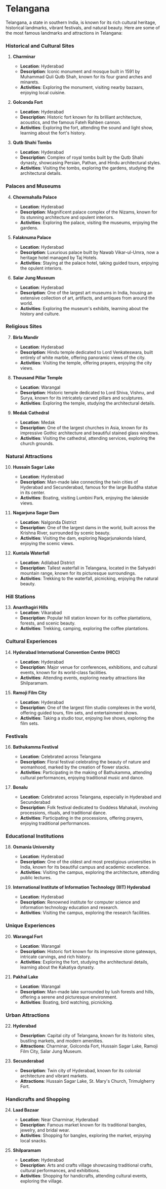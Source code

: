 # Telangana

Telangana, a state in southern India, is known for its rich cultural heritage, historical landmarks, vibrant festivals, and natural beauty. Here are some of the most famous landmarks and attractions in Telangana:

### Historical and Cultural Sites

1. **Charminar**
   - **Location**: Hyderabad
   - **Description**: Iconic monument and mosque built in 1591 by Muhammad Quli Qutb Shah, known for its four grand arches and minarets.
   - **Activities**: Exploring the monument, visiting nearby bazaars, enjoying local cuisine.

2. **Golconda Fort**
   - **Location**: Hyderabad
   - **Description**: Historic fort known for its brilliant architecture, acoustics, and the famous Fateh Rahben cannon.
   - **Activities**: Exploring the fort, attending the sound and light show, learning about the fort's history.

3. **Qutb Shahi Tombs**
   - **Location**: Hyderabad
   - **Description**: Complex of royal tombs built by the Qutb Shahi dynasty, showcasing Persian, Pathan, and Hindu architectural styles.
   - **Activities**: Visiting the tombs, exploring the gardens, studying the architectural details.

### Palaces and Museums

4. **Chowmahalla Palace**
   - **Location**: Hyderabad
   - **Description**: Magnificent palace complex of the Nizams, known for its stunning architecture and opulent interiors.
   - **Activities**: Exploring the palace, visiting the museums, enjoying the gardens.

5. **Falaknuma Palace**
   - **Location**: Hyderabad
   - **Description**: Luxurious palace built by Nawab Vikar-ul-Umra, now a heritage hotel managed by Taj Hotels.
   - **Activities**: Staying at the palace hotel, taking guided tours, enjoying the opulent interiors.

6. **Salar Jung Museum**
   - **Location**: Hyderabad
   - **Description**: One of the largest art museums in India, housing an extensive collection of art, artifacts, and antiques from around the world.
   - **Activities**: Exploring the museum's exhibits, learning about the history and culture.

### Religious Sites

7. **Birla Mandir**
   - **Location**: Hyderabad
   - **Description**: Hindu temple dedicated to Lord Venkateswara, built entirely of white marble, offering panoramic views of the city.
   - **Activities**: Visiting the temple, offering prayers, enjoying the city views.

8. **Thousand Pillar Temple**
   - **Location**: Warangal
   - **Description**: Historic temple dedicated to Lord Shiva, Vishnu, and Surya, known for its intricately carved pillars and sculptures.
   - **Activities**: Exploring the temple, studying the architectural details.

9. **Medak Cathedral**
   - **Location**: Medak
   - **Description**: One of the largest churches in Asia, known for its impressive Gothic architecture and beautiful stained glass windows.
   - **Activities**: Visiting the cathedral, attending services, exploring the church grounds.

### Natural Attractions

10. **Hussain Sagar Lake**
    - **Location**: Hyderabad
    - **Description**: Man-made lake connecting the twin cities of Hyderabad and Secunderabad, famous for the large Buddha statue in its center.
    - **Activities**: Boating, visiting Lumbini Park, enjoying the lakeside views.

11. **Nagarjuna Sagar Dam**
    - **Location**: Nalgonda District
    - **Description**: One of the largest dams in the world, built across the Krishna River, surrounded by scenic beauty.
    - **Activities**: Visiting the dam, exploring Nagarjunakonda Island, enjoying the scenic views.

12. **Kuntala Waterfall**
    - **Location**: Adilabad District
    - **Description**: Tallest waterfall in Telangana, located in the Sahyadri mountain range, known for its picturesque surroundings.
    - **Activities**: Trekking to the waterfall, picnicking, enjoying the natural beauty.

### Hill Stations

13. **Ananthagiri Hills**
    - **Location**: Vikarabad
    - **Description**: Popular hill station known for its coffee plantations, forests, and scenic beauty.
    - **Activities**: Trekking, camping, exploring the coffee plantations.

### Cultural Experiences

14. **Hyderabad International Convention Centre (HICC)**
    - **Location**: Hyderabad
    - **Description**: Major venue for conferences, exhibitions, and cultural events, known for its world-class facilities.
    - **Activities**: Attending events, exploring nearby attractions like Shilparamam.

15. **Ramoji Film City**
    - **Location**: Hyderabad
    - **Description**: One of the largest film studio complexes in the world, offering guided tours, film sets, and entertainment shows.
    - **Activities**: Taking a studio tour, enjoying live shows, exploring the film sets.

### Festivals

16. **Bathukamma Festival**
    - **Location**: Celebrated across Telangana
    - **Description**: Floral festival celebrating the beauty of nature and womanhood, marked by the creation of flower stacks.
    - **Activities**: Participating in the making of Bathukamma, attending cultural performances, enjoying traditional music and dance.

17. **Bonalu**
    - **Location**: Celebrated across Telangana, especially in Hyderabad and Secunderabad
    - **Description**: Folk festival dedicated to Goddess Mahakali, involving processions, rituals, and traditional dance.
    - **Activities**: Participating in the processions, offering prayers, enjoying traditional performances.

### Educational Institutions

18. **Osmania University**
    - **Location**: Hyderabad
    - **Description**: One of the oldest and most prestigious universities in India, known for its beautiful campus and academic excellence.
    - **Activities**: Visiting the campus, exploring the architecture, attending public lectures.

19. **International Institute of Information Technology (IIIT) Hyderabad**
    - **Location**: Hyderabad
    - **Description**: Renowned institute for computer science and information technology education and research.
    - **Activities**: Visiting the campus, exploring the research facilities.

### Unique Experiences

20. **Warangal Fort**
    - **Location**: Warangal
    - **Description**: Historic fort known for its impressive stone gateways, intricate carvings, and rich history.
    - **Activities**: Exploring the fort, studying the architectural details, learning about the Kakatiya dynasty.

21. **Pakhal Lake**
    - **Location**: Warangal
    - **Description**: Man-made lake surrounded by lush forests and hills, offering a serene and picturesque environment.
    - **Activities**: Boating, bird watching, picnicking.

### Urban Attractions

22. **Hyderabad**
    - **Description**: Capital city of Telangana, known for its historic sites, bustling markets, and modern amenities.
    - **Attractions**: Charminar, Golconda Fort, Hussain Sagar Lake, Ramoji Film City, Salar Jung Museum.

23. **Secunderabad**
    - **Description**: Twin city of Hyderabad, known for its colonial architecture and vibrant markets.
    - **Attractions**: Hussain Sagar Lake, St. Mary's Church, Trimulgherry Fort.

### Handicrafts and Shopping

24. **Laad Bazaar**
    - **Location**: Near Charminar, Hyderabad
    - **Description**: Famous market known for its traditional bangles, jewelry, and bridal wear.
    - **Activities**: Shopping for bangles, exploring the market, enjoying local snacks.

25. **Shilparamam**
    - **Location**: Hyderabad
    - **Description**: Arts and crafts village showcasing traditional crafts, cultural performances, and exhibitions.
    - **Activities**: Shopping for handicrafts, attending cultural events, exploring the village.
